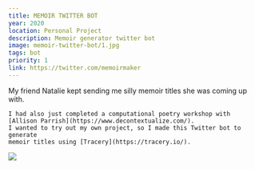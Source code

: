 ```yaml
---
title: MEMOIR TWITTER BOT
year: 2020
location: Personal Project
description: Memoir generator twitter bot
image: memoir-twitter-bot/1.jpg
tags: bot
priority: 1
link: https://twitter.com/memoirmaker
---
```


<Hero>
  <div>
    <Callout
      link="https://twitter.com/memoirmaker"
      text="Twitter Bot"
    />
    <Callout
      link="https://github.com/trudypainter/memoir-title-generator"
      text="Github Repository"
    />
  </div>
    My friend Natalie kept sending me silly memoir titles she was coming up with. 
    
    I had also just completed a computational poetry workshop with [Allison Parrish](https://www.decontextualize.com/). 
    I wanted to try out my own project, so I made this Twitter bot to generate 
    memoir titles using [Tracery](https://tracery.io/).

![](https://github.com/trudypainter/trudy-computer-react/blob/main/projects/memoir-bot/examples.png?raw=true)

</Hero>
